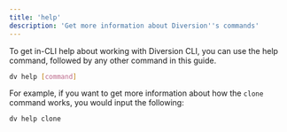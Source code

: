 ```yaml
---
title: 'help'
description: 'Get more information about Diversion''s commands'
---
```


To get in-CLI help about working with Diversion CLI, you can use the help command, followed by any other command in this guide.

```bash
dv help [command]
```

For example, if you want to get more information about how the `clone` command works, you would input the following:

```bash
dv help clone
```

